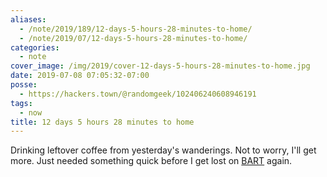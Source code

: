 ```yaml
---
aliases:
  - /note/2019/189/12-days-5-hours-28-minutes-to-home/
  - /note/2019/07/12-days-5-hours-28-minutes-to-home/
categories:
  - note
cover_image: /img/2019/cover-12-days-5-hours-28-minutes-to-home.jpg
date: 2019-07-08 07:05:32-07:00
posse:
  - https://hackers.town/@randomgeek/102406240608946191
tags:
  - now
title: 12 days 5 hours 28 minutes to home
---
```


Drinking leftover coffee from yesterday's wanderings. Not to worry, I'll get
more. Just needed something quick before I get lost on [BART][] again.

[BART]: https://www.bart.gov/
